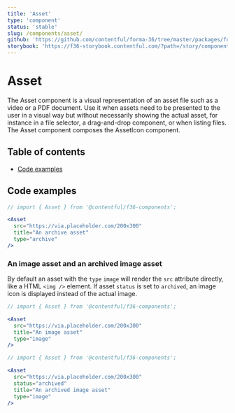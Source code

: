 ```yaml
---
title: 'Asset'
type: 'component'
status: 'stable'
slug: /components/asset/
github: 'https://github.com/contentful/forma-36/tree/master/packages/forma-36-react-components/src/components/Asset'
storybook: 'https://f36-storybook.contentful.com/?path=/story/components-asset--default'
---
```


# Asset

The Asset component is a visual representation of an asset file such as a video or a PDF document. Use it when assets need to be presented to the user in a visual way but without necessarily showing the actual asset, for instance in a file selector, a drag-and-drop component, or when listing files. The Asset component composes the AssetIcon component.

## Table of contents

- [Code examples](#code-examples)

## Code examples

```jsx
// import { Asset } from '@contentful/f36-components';

<Asset
  src="https://via.placeholder.com/200x300"
  title="An archive asset"
  type="archive"
/>
```

### An image asset and an archived image asset

By default an asset with the `type` `image` will render the `src` attribute directly, like a HTML `<img />` element. If asset `status` is set to `archived`, an image icon is displayed instead of the actual image.

```jsx
// import { Asset } from '@contentful/f36-components';

<Asset
  src="https://via.placeholder.com/200x300"
  title="An image asset"
  type="image"
/>
```

```jsx
// import { Asset } from '@contentful/f36-components';

<Asset
  src="https://via.placeholder.com/200x300"
  status="archived"
  title="An archived image asset"
  type="image"
/>
```
